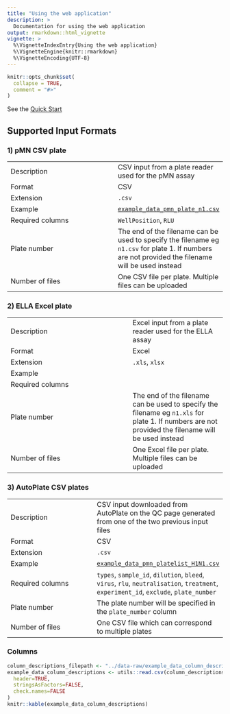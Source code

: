```yaml
---
title: "Using the web application"
description: >
  Documentation for using the web application
output: rmarkdown::html_vignette
vignette: >
  %\VignetteIndexEntry{Using the web application}
  %\VignetteEngine{knitr::rmarkdown}
  %\VignetteEncoding{UTF-8}
---
```


```r
knitr::opts_chunk$set(
  collapse = TRUE,
  comment = "#>"
)
```

See the [Quick Start](../index.html#web-application-quick-start)

## Supported Input Formats

### 1) pMN CSV plate

|                   |               |
| ----------------- | ------------- |
| Description       | CSV input from a plate reader used for the pMN assay |
| Format            | CSV  |
| Extension         | `.csv`  |
| Example           | [`example_data_pmn_plate_n1.csv`](https://github.com/PhilPalmer/AutoPlate/blob/main/data-raw/example_data_pmn_plate_n1.csv) | |
| Required columns  | `WellPosition`, `RLU` |
| Plate number      | The end of the filename can be used to specify the filename eg `n1.csv` for plate 1. If numbers are not provided the filename will be used instead |
| Number of files   | One CSV file per plate. Multiple files can be uploaded |


### 2) ELLA Excel plate

|                   |               |
| ----------------- | ------------- |
| Description       | Excel input from a plate reader used for the ELLA assay |
| Format            | Excel  |
| Extension         | `.xls`, `xlsx` |
| Example           |  |
| Required columns  |  |
| Plate number      | The end of the filename can be used to specify the filename eg `n1.xls` for plate 1. If numbers are not provided the filename will be used instead |
| Number of files   | One Excel file per plate. Multiple files can be uploaded |


### 3) AutoPlate CSV plates

|                   |               |
| ----------------- | ------------- |
| Description       | CSV input downloaded from AutoPlate on the QC page generated from one of the two previous input files |
| Format            | CSV  |
| Extension         | `.csv`  |
| Example           | [`example_data_pmn_platelist_H1N1.csv`](https://github.com/PhilPalmer/AutoPlate/blob/main/data-raw/example_data_pmn_platelist_H1N1.csv) |
| Required columns  | `types`, `sample_id`, `dilution`, `bleed`, `virus`, `rlu`, `neutralisation`, `treatment`, `experiment_id`, `exclude`, `plate_number` |
| Plate number      | The plate number will be specified in the `plate_number` column |
| Number of files   | One CSV file which can correspond to multiple plates  |

### Columns
```r
column_descriptions_filepath <- "../data-raw/example_data_column_descriptions.csv"
example_data_column_descriptions <- utils::read.csv(column_descriptions_filepath,
  header=TRUE,
  stringsAsFactors=FALSE,
  check.names=FALSE
)
knitr::kable(example_data_column_descriptions)
```